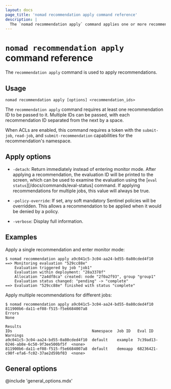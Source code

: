 ```yaml
---
layout: docs
page_title: 'nomad recommendation apply command reference'
description: |
  The `nomad recommendation apply` command applies one or more recommendations in Nomad Enterprise.
---
```


# `nomad recommendation apply` command reference

The `recommendation apply` command is used to apply recommendations.

<EnterpriseAlert product="nomad"/>

## Usage

```plaintext
nomad recommendation apply [options] <recommendation_ids>
```

The `recommendation apply` command requires at least one recommendation ID to
be passed to it. Multiple IDs can be passed, with each recommendation ID
separated from the next by a space.

When ACLs are enabled, this command requires a token with the `submit-job`,
`read-job`, and `submit-recommendation` capabilities for the recommendation's
namespace.

## Apply options

- `-detach`: Return immediately instead of entering monitor mode. After applying
  a recommendation, the evaluation ID will be printed to the screen, which can
  be used to examine the evaluation using the [`eval status`][/docs/commands/eval-status] command. If applying
  recommendations for multiple jobs, this value will always be true.

- `-policy-override`: If set, any soft mandatory Sentinel policies will be
  overridden. This allows a recommendation to be applied when it would be denied
  by a policy.

- `-verbose`: Display full information.

## Examples

Apply a single recommendation and enter monitor mode:

```shell-session
$ nomad recommendation apply a9c041c5-3c04-aa24-bd55-0a80cded4f10
==> Monitoring evaluation "529cc88e"
    Evaluation triggered by job "job1"
    Evaluation within deployment: "28a3378f"
    Allocation "2a4df8ca" created: node "2f0a2f93", group "group1"
    Evaluation status changed: "pending" -> "complete"
==> Evaluation "529cc88e" finished with status "complete"
```

Apply multiple recommendations for different jobs:

```shell-session
$ nomad recommendation apply a9c041c5-3c04-aa24-bd55-0a80cded4f10 811900b6-da11-ef08-f515-f5e6684007a8
Errors
None

Results
IDs                                   Namespace  Job ID   Eval ID                               Warnings
a9c041c5-3c04-aa24-bd55-0a80cded4f10  default    example  7c39ad13-0246-ab8e-6c50-9f3ee500bf5f  <none>
811900b6-da11-ef08-f515-f5e6684007a8  default    demoapp  68236421-c90f-efa6-fc02-37ae2d59bf03  <none>
```

## General options

@include 'general_options.mdx'
